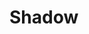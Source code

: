 
<Meta title="Tokens/Shadow" />

# Shadow

<Figma
  collapsable={false}
  url="https://www.figma.com/file/HDTHGpqZJxUpvdlWWKAbux/LPDS-v0.1----WIP?node-id=11677%3A98709"
  allowFullscreen
/>
